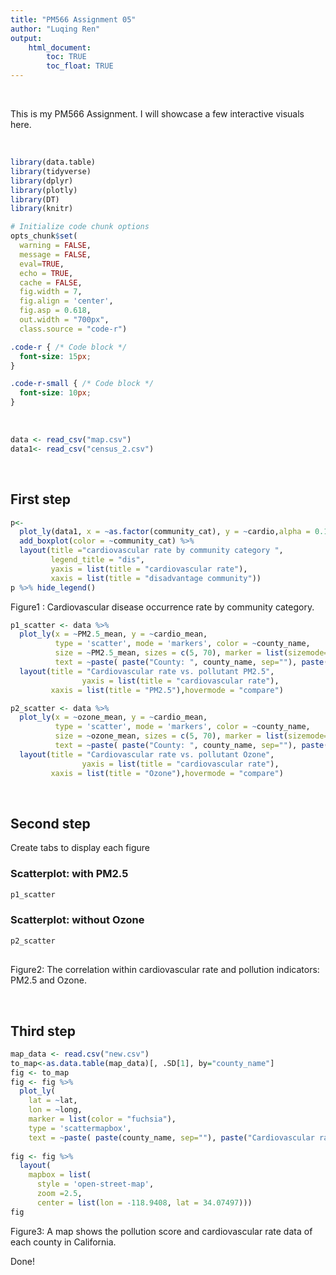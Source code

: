 ```yaml
---
title: "PM566 Assignment 05"
author: "Luqing Ren"
output: 
    html_document:
        toc: TRUE
        toc_float: TRUE
---
```


<br>

This is my PM566 Assignment. I will showcase a few interactive visuals here.

<br>

```r

library(data.table)
library(tidyverse)
library(dplyr)
library(plotly)
library(DT)
library(knitr)

# Initialize code chunk options
opts_chunk$set(
  warning = FALSE,
  message = FALSE,
  eval=TRUE,
  echo = TRUE,
  cache = FALSE,
  fig.width = 7, 
  fig.align = 'center',
  fig.asp = 0.618,
  out.width = "700px",
  class.source = "code-r")
```

```css
.code-r { /* Code block */
  font-size: 15px;
}

.code-r-small { /* Code block */
  font-size: 10px;
}
```

<br>

```r
data <- read_csv("map.csv")
data1<- read_csv("census_2.csv")
```

<br>

## First step {.tabset}

```r
p<- 
  plot_ly(data1, x = ~as.factor(community_cat), y = ~cardio,alpha = 0.1) %>% 
  add_boxplot(color = ~community_cat) %>%
  layout(title ="cardiovascular rate by community category ",
         legend_title = "dis",
         yaxis = list(title = "cardiovascular rate"), 
         xaxis = list(title = "disadvantage community"))
p %>% hide_legend()
```
Figure1 : Cardiovascular disease occurrence rate by community category. 
 
 

```r

p1_scatter <- data %>% 
  plot_ly(x = ~PM2.5_mean, y = ~cardio_mean,
          type = 'scatter', mode = 'markers', color = ~county_name,
          size = ~PM2.5_mean, sizes = c(5, 70), marker = list(sizemode='diameter', opacity=0.5),
          text = ~paste( paste("County: ", county_name, sep=""), paste(" PM2.5 value: ", PM2.5_mean, sep="") , paste("cardiovascular rate : ", cardio_mean, sep=""), sep = "<br>")) %>%
  layout(title = "Cardiovascular rate vs. pollutant PM2.5",
                yaxis = list(title = "cardiovascular rate"), 
         xaxis = list(title = "PM2.5"),hovermode = "compare")

p2_scatter <- data %>% 
  plot_ly(x = ~ozone_mean, y = ~cardio_mean,
          type = 'scatter', mode = 'markers', color = ~county_name,
          size = ~ozone_mean, sizes = c(5, 70), marker = list(sizemode='diameter', opacity=0.5),
          text = ~paste( paste("County: ", county_name, sep=""), paste(" Ozone value: ", ozone_mean, sep="") , paste("cardiovascular rate : ", cardio_mean, sep=""), sep = "<br>")) %>%
  layout(title = "Cardiovascular rate vs. pollutant Ozone",
                yaxis = list(title = "cardiovascular rate"), 
         xaxis = list(title = "Ozone"),hovermode = "compare")

```

<br>

## Second step {.tabset}

Create tabs to display each figure

### Scatterplot: with PM2.5

```r
p1_scatter
```

### Scatterplot: without Ozone

```r
p2_scatter
```

## {-}

Figure2: The correlation within cardiovascular rate and pollution indicators: PM2.5 and Ozone.

<br>

## Third step {.tabset}
```r
map_data <- read.csv("new.csv")
to_map<-as.data.table(map_data)[, .SD[1], by="county_name"]
fig <- to_map 
fig <- fig %>%
  plot_ly(
    lat = ~lat,
    lon = ~long,
    marker = list(color = "fuchsia"),
    type = 'scattermapbox',
    text = ~paste( paste(county_name, sep=""), paste("Cardiovascular rate : ", cardio_mean, sep=""), paste("Pollution score: ", pol_score, sep=""), sep = "<br>"))
   
fig <- fig %>%
  layout(
    mapbox = list(
      style = 'open-street-map',
      zoom =2.5,
      center = list(lon = -118.9408, lat = 34.07497))) 
fig
```
Figure3: A map shows the pollution score and cardiovascular rate data of each county in California. 

Done!

<br>
<br>